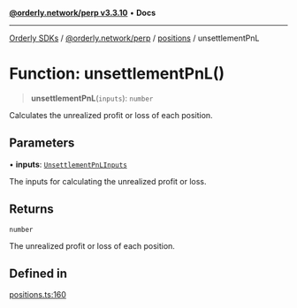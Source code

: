 [**@orderly.network/perp v3.3.10**](/sdks/tech-doc/@orderly.network/perp/README) • **Docs**

***

[Orderly SDKs](/sdks/tech-doc/packages) / [@orderly.network/perp](/sdks/tech-doc/@orderly.network/perp/README) / [positions](/sdks/tech-doc/@orderly.network/perp/namespaces/positions/README) / unsettlementPnL

# Function: unsettlementPnL()

> **unsettlementPnL**(`inputs`): `number`

Calculates the unrealized profit or loss of each position.

## Parameters

• **inputs**: [`UnsettlementPnLInputs`](/sdks/tech-doc/@orderly.network/perp/namespaces/positions/type-aliases/UnsettlementPnLInputs)

The inputs for calculating the unrealized profit or loss.

## Returns

`number`

The unrealized profit or loss of each position.

## Defined in

[positions.ts:160](https://github.com/OrderlyNetwork/js-sdk/blob/554ae704783e3b83c40bb234a899e8f02987d9b6/packages/perp/src/positions.ts#L160)
